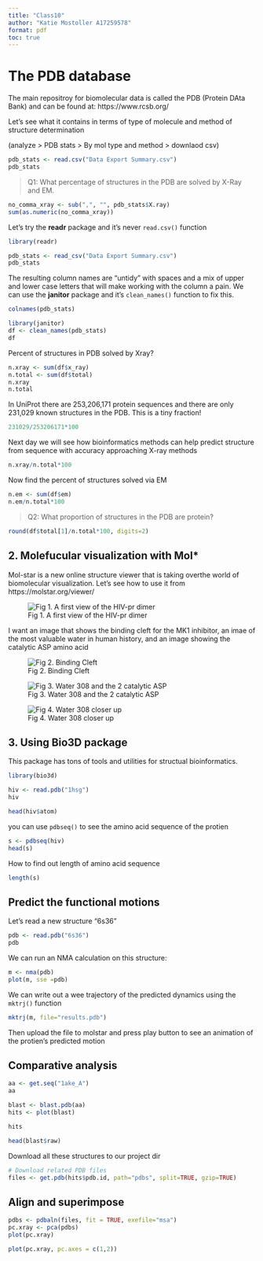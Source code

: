 ```yaml
---
title: "Class10"
author: "Katie Mostoller A17259578"
format: pdf
toc: true
---
```


# The PDB database

The main repositroy for biomolecular data is called the PDB (Protein DAta Bank) and can be found at: https://www.rcsb.org/

Let's see what it contains in terms of type of molecule and method of structure determination

(analyze > PDB stats > By mol type and method > downlaod csv)


```r
pdb_stats <- read.csv("Data Export Summary.csv")
pdb_stats
```

>Q1: What percentage of structures in the PDB are solved by X-Ray and EM.

```r
no_comma_xray <- sub(",", "", pdb_stats$X.ray)
sum(as.numeric(no_comma_xray))

```
Let's try the **readr** package and it's never `read.csv()` function

```r
library(readr)

pdb_stats <- read_csv("Data Export Summary.csv")
pdb_stats
```

The resulting column names are "untidy" with spaces and a mix of upper and lower case letters that will make working with the column a pain. We can use the **janitor** package and it's `clean_names()` function to fix this. 

```r
colnames(pdb_stats)
```
```r
library(janitor)
df <- clean_names(pdb_stats)
df
```

Percent of structures in PDB solved by Xray?

```r
n.xray <- sum(df$x_ray)
n.total <- sum(df$total)
n.xray
n.total
```

In UniProt there are 253,206,171 protein sequences and there are only 231,029 known structures in the PDB. This is a tiny fraction!

```r
231029/253206171*100
```

Next day we will see how bioinformatics methods can help predict structure from sequence with accuracy approaching X-ray methods

```r
n.xray/n.total*100
```


Now find the percent of structures solved via EM
```r
n.em <- sum(df$em)
n.em/n.total*100
```


>Q2: What proportion of structures in the PDB are protein?

```r
round(df$total[1]/n.total*100, digits=2)
```

## 2. Molefucular visualization with Mol*

Mol-star is a new online structure viewer that is taking overthe world of biomolecular visualization. Let's see how to use it from https://molstar.org/viewer/

![Fig 1. A first view of the HIV-pr dimer](1HSG.png)

I want an image that shows the binding cleft for the MK1 inhibitor, an imae of the most valuable water in human history, and an image showing the catalytic ASP amino acid


![Fig 2. Binding Cleft](1HSG(3).png)

![Fig 3. Water 308 and the 2 catalytic ASP](1HSG (2).png)

![Fig 4. Water 308 closer up](1HSG(4).png)

## 3. Using Bio3D package

This package has tons of tools and utilities for structual bioinformatics.

```r
library(bio3d)

hiv <- read.pdb("1hsg")
hiv
```

```r
head(hiv$atom)
```

you can use `pdbseq()` to see the amino acid sequence of the protien 
```r
s <- pdbseq(hiv)
head(s)
```
How to find out length of amino acid sequence
```r
length(s)
```

## Predict the functional motions

Let's read a new structure "6s36"

```r
pdb <- read.pdb("6s36")
pdb
```

We can run an NMA calculation on this structure:

```r
m <- nma(pdb)
plot(m, sse =pdb)
```


We can write out a wee trajectory of the predicted dynamics using the `mktrj()` function

```r
mktrj(m, file="results.pdb")
```

Then upload the file to molstar and press play button to see an animation of the protien's predicted motion

## Comparative analysis

```r
aa <- get.seq("1ake_A")
aa
```
```r
blast <- blast.pdb(aa)
hits <- plot(blast)
```

```r
hits
```
```r
head(blast$raw)
```

Download all these structures to our project dir
```r
# Download related PDB files
files <- get.pdb(hits$pdb.id, path="pdbs", split=TRUE, gzip=TRUE)
```
## Align and superimpose

```r
pdbs <- pdbaln(files, fit = TRUE, exefile="msa")
pc.xray <- pca(pdbs)
plot(pc.xray)
```
```r
plot(pc.xray, pc.axes = c(1,2))
```

